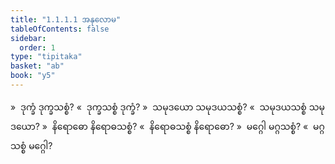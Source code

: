 ```yaml
---
title: "1.1.1.1 အနုလောမ"
tableOfContents: false
sidebar:
  order: 1
type: "tipitaka"
basket: "ab"
book: "y5"
---
```



<DynamicBreadcrumb />

<Division number="2" book="y5" e="ch" v="33" p="205">

<Paragraph number="3" book="y5">
»  ဒုက္ခံ ဒုက္ခသစ္စံ?
</Paragraph>

<Paragraph number="4" book="y5">
«  ဒုက္ခသစ္စံ ဒုက္ခံ?
</Paragraph>

<Paragraph number="5" book="y5">
»  သမုဒယော သမုဒယသစ္စံ?
</Paragraph>

<Paragraph number="6" book="y5">
«  သမုဒယသစ္စံ သမုဒယော?
</Paragraph>

<Paragraph number="7" book="y5">
»  နိရောဓော နိရောဓသစ္စံ?
</Paragraph>

<Paragraph number="8" book="y5">
«  နိရောဓသစ္စံ နိရောဓော?
</Paragraph>

<Paragraph number="9" book="y5">
»  မဂ္ဂေါ မဂ္ဂသစ္စံ?
</Paragraph>

<Paragraph number="10" book="y5">
«  မဂ္ဂသစ္စံ မဂ္ဂေါ?
</Paragraph>
</Division>